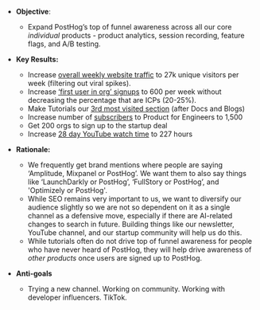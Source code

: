 * **Objective**:
    * Expand PostHog’s top of funnel awareness across all our core _individual_ products - product analytics, session recording, feature flags, and A/B testing.

* **Key Results:**
    * Increase [overall weekly website traffic](https://app.posthog.com/insights/hg6kfoIG) to 27k unique visitors per week (filtering out viral spikes).
    * Increase [‘first user in org’ signups](https://app.posthog.com/insights/EwWz7QuV) to 600 per week without decreasing the percentage that are ICPs (20-25%).
    * Make Tutorials our [3rd most visited section](https://app.posthog.com/insights/n8b9SHgd) (after Docs and Blogs)
    * Increase number of [subscribers](https://newsletter.posthog.com/publish/subscribers) to Product for Engineers to 1,500
    * Get 200 orgs to sign up to the startup deal
    * Increase [28 day YouTube watch time](https://studio.youtube.com/channel/UCn4mJ4kK5KVSvozJre645LA?c=UCn4mJ4kK5KVSvozJre645LA) to 227 hours

* **Rationale:**
    * We frequently get brand mentions where people are saying ‘Amplitude, Mixpanel or PostHog’. We want them to also say things like ‘LaunchDarkly or PostHog’, ‘FullStory or PostHog’, and 'Optimizely or PostHog'.
    * While SEO remains very important to us, we want to diversify our audience slightly so we are not so dependent on it as a single channel as a defensive move, especially if there are AI-related changes to search in future. Building things like our newsletter, YouTube channel, and our startup community will help us do this. 
    * While tutorials often do not drive top of funnel awareness for people who have never heard of PostHog, they will help drive awareness of _other products_ once users are signed up to PostHog. 

* **Anti-goals** 
    * Trying a new channel. Working on community. Working with developer influencers. TikTok. 
